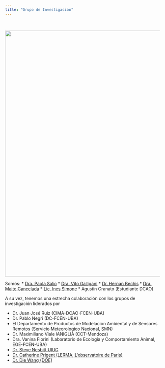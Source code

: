 ```yaml
---
title: "Grupo de Investigación"
---
```


<br/>

![](images/oficina.png){width=800} \

Somos:
* [Dra. Paola Salio](salio.qmd)
* [Dra. Vito Galligani](galligani.qmd)
* [Dr. Hernan Bechis](bechis.qmd)
* [Dra. Maite Cancelada](cancelada.qmd)
* [Lic. Ines Simone](simone.qmd)
* Agustin Granato (Estudiante DCAO)

A su vez, tenemos una estrecha colaboración con los grupos de investigación liderados por

* Dr. Juan José Ruiz (CIMA-DCAO-FCEN-UBA)
* Dr. Pablo Negri (DC-FCEN-UBA)
* El Departamento de Productos de Modelación Ambiental y de Sensores Remotos (Servicio Meteorologico Nacional, SMN)
* Dr. Maximiliano Viale IANIGLIA (CCT-Mendoza)
* Dra. Vanina Fiorini (Laboratorio de Ecología y Comportamiento Animal, EGE-FCEN-UBA)
* [Dr. Steve Nesbitt UIUC](https://swnesbitt.com)
* [Dr. Catherine Prigent (LERMA, L’observatoire de Paris)](http://aramis.obspm.fr/~prigent/publication.html)
* [Dr. Die Wang (DOE)](https://www.bnl.gov/staff/diewang)
